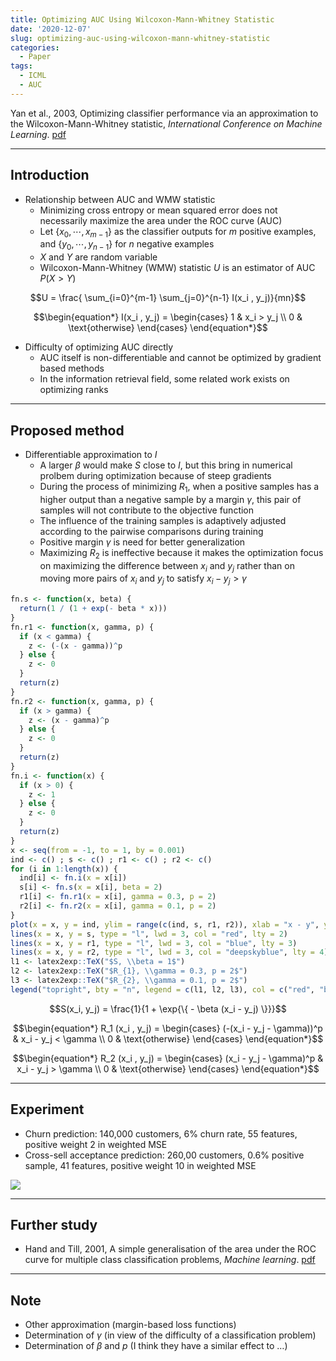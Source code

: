 ```yaml
---
title: Optimizing AUC Using Wilcoxon-Mann-Whitney Statistic
date: '2020-12-07'
slug: optimizing-auc-using-wilcoxon-mann-whitney-statistic
categories:
  - Paper
tags:
  - ICML
  - AUC
---
```



Yan et al., 2003, Optimizing classifier performance via an approximation to the Wilcoxon-Mann-Whitney statistic, *International Conference on Machine Learning*. [pdf](https://www.aaai.org/Papers/ICML/2003/ICML03-110.pdf)


***


## Introduction


  * Relationship between AUC and WMW statistic
    + Minimizing cross entropy or mean squared error does not necessarily maximize the area under the ROC curve (AUC)
    + Let $\{ x_0 , \cdots , x_{m-1} \}$ as the classifier outputs for $m$ positive examples, and $\{ y_0 , \cdots , y_{n-1} \}$ for $n$ negative examples
    + $X$ and $Y$ are random variable
    + Wilcoxon-Mann-Whitney (WMW) statistic $U$ is an estimator of AUC $\textit{P} (X > Y)$

$$U = \frac{ \sum_{i=0}^{m-1} \sum_{j=0}^{n-1} I(x_i , y_j)}{mn}$$

$$\begin{equation*}
I(x_i , y_j) = \begin{cases}
1 & x_i > y_j \\
0 & \text{otherwise} 
\end{cases}
\end{equation*}$$

  * Difficulty of optimizing AUC directly
    + AUC itself is non-differentiable and cannot be optimized by gradient based methods
    + In the information retrieval field, some related work exists on optimizing ranks


***


## Proposed method


  * Differentiable approximation to $I$
    + A larger $\beta$ would make $S$ close to $I$, but this bring in numerical prolbem during optimization because of steep gradients
    + During the process of minimizing $R_1$, when a positive samples has a higher output than a negative sample by a margin $\gamma$, this pair of samples will not contribute to the objective function
    + The influence of the training samples is adaptively adjusted according to the pairwise comparisons during training
    + Positive margin $\gamma$ is need for better generalization
    + Maximizing $R_2$ is ineffective because it makes the optimization focus on maximizing the difference between $x_i$ and $y_j$ rather than on moving more pairs of $x_i$ and $y_j$ to satisfy $x_i - y_j > \gamma$


```r
fn.s <- function(x, beta) {
  return(1 / (1 + exp(- beta * x)))
}
fn.r1 <- function(x, gamma, p) {
  if (x < gamma) {
    z <- (-(x - gamma))^p
  } else {
    z <- 0
  }
  return(z)
}
fn.r2 <- function(x, gamma, p) {
  if (x > gamma) {
    z <- (x - gamma)^p
  } else {
    z <- 0
  }
  return(z)
}
fn.i <- function(x) {
  if (x > 0) {
    z <- 1
  } else {
    z <- 0
  }
  return(z)
}
x <- seq(from = -1, to = 1, by = 0.001)
ind <- c() ; s <- c() ; r1 <- c() ; r2 <- c()
for (i in 1:length(x)) {
  ind[i] <- fn.i(x = x[i])
  s[i] <- fn.s(x = x[i], beta = 2)
  r1[i] <- fn.r1(x = x[i], gamma = 0.3, p = 2)
  r2[i] <- fn.r2(x = x[i], gamma = 0.1, p = 2)
}
plot(x = x, y = ind, ylim = range(c(ind, s, r1, r2)), xlab = "x - y", ylab = "Loss", type = "l", lwd = 3)
lines(x = x, y = s, type = "l", lwd = 3, col = "red", lty = 2)
lines(x = x, y = r1, type = "l", lwd = 3, col = "blue", lty = 3)
lines(x = x, y = r2, type = "l", lwd = 3, col = "deepskyblue", lty = 4)
l1 <- latex2exp::TeX("$S, \\beta = 1$")
l2 <- latex2exp::TeX("$R_{1}, \\gamma = 0.3, p = 2$")
l3 <- latex2exp::TeX("$R_{2}, \\gamma = 0.1, p = 2$")
legend("topright", bty = "n", legend = c(l1, l2, l3), col = c("red", "blue", "deepskyblue"), lty = c(2, 3, 4), lwd = c(2, 2, 2))
```

$$S(x_i, y_j) = \frac{1}{1 + \exp{\{ - \beta (x_i - y_j) \}}}$$

$$\begin{equation*}
R_1 (x_i , y_j) = \begin{cases}
(-(x_i - y_j - \gamma))^p & x_i - y_j < \gamma \\
0  & \text{otherwise} 
\end{cases}
\end{equation*}$$

$$\begin{equation*}
R_2 (x_i , y_j) = \begin{cases}
(x_i - y_j - \gamma)^p & x_i - y_j > \gamma \\
0  & \text{otherwise} 
\end{cases}
\end{equation*}$$


***

  
## Experiment
  + Churn prediction: 140,000 customers, 6% churn rate, 55 features, positive weight 2 in weighted MSE
  + Cross-sell acceptance prediction: 260,00 customers, 0.6% positive sample, 41 features, positive weight 10 in weighted MSE


![](images/Fig_05_06.PNG)


***


## Further study
  + Hand and Till, 2001, A simple generalisation of the area under the ROC curve for multiple class classification problems, *Machine learning*. [pdf](https://link.springer.com/article/10.1023%2FA%3A1010920819831)


***


## Note
  + Other approximation (margin-based loss functions)
  + Determination of $\gamma$ (in view of the difficulty of a classification problem)
  + Determination of $\beta$ and $p$ (I think they have a similar effect to ...)

